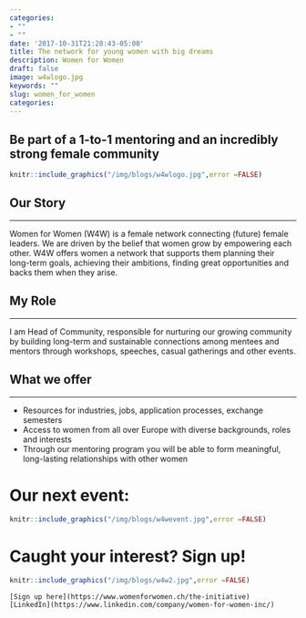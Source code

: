 ```yaml
---
categories:
- ""
- ""
date: '2017-10-31T21:28:43-05:00'
title: The network for young women with big dreams
description: Women for Women
draft: false
image: w4wlogo.jpg
keywords: ""
slug: women_for_women
categories:
---
```

## Be part of a 1-to-1 mentoring and an incredibly strong female community
```r
knitr::include_graphics("/img/blogs/w4wlogo.jpg",error =FALSE)

```
## Our Story
***
Women for Women (W4W) is a female network connecting (future) female leaders. We are driven by the belief that women grow by empowering each other. W4W offers women a network that supports them planning their long-term goals, achieving their ambitions, finding great opportunities and backs them when they arise.


## My Role
***
I am Head of Community, responsible for nurturing our growing community by building long-term and sustainable connections among mentees and mentors through workshops, speeches, casual gatherings and other events.


## What we offer
***
- Resources for industries, jobs, application processes, exchange semesters
- Access to women from all over Europe with diverse backgrounds, roles and interests
- Through our mentoring program you will be able to form meaningful, long-lasting relationships with other women

# Our next event:
```r
knitr::include_graphics("/img/blogs/w4wevent.jpg",error =FALSE)
```

# Caught your interest? Sign up!
```r
knitr::include_graphics("/img/blogs/w4w2.jpg",error =FALSE)
```

    [Sign up here](https://www.womenforwomen.ch/the-initiative)  [LinkedIn](https://www.linkedin.com/company/women-for-women-inc/)











